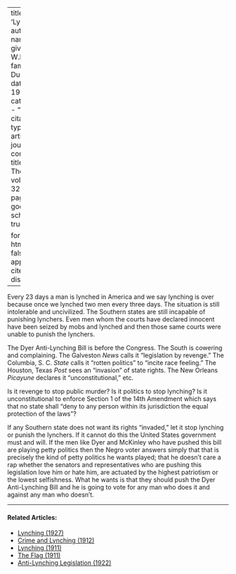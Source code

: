 
---
title: 'Lynching'
author:
  - name:
      given: W.E.B.
      family: Du Bois
date: May 1926
categories: 
  - ""
citation: 
  type: article-journal
  container-title: The Crisis
  volume: 32
  issue: 1
  page: 10
google-scholar: true

format:
  html:
    toc: false
    appendix-cite-as: display
---


Every 23 days a man is lynched in America and we say lynching is over because once we lynched two men every three days. The situation is still intolerable and uncivilized. The Southern states are still incapable of punishing lynchers. Even men whom the courts have declared innocent have been seized by mobs and lynched and then those same courts were unable to punish the lynchers.

The Dyer Anti-Lynching Bill is before the Congress. The South is cowering and complaining. The Galveston *News* calls it "legislation by revenge." The Columbia, S. C. *State* calls it "rotten politics" to "incite race feeling." The Houston, Texas *Post* sees an "invasion" of state rights. The New Orleans *Picayune* declares it "unconstitutional," etc.

Is it revenge to stop public murder? Is it politics to stop lynching? Is it unconstitutional to enforce Section 1 of the 14th Amendment which says that no state shall "deny to any person within its jurisdiction the equal protection of the laws"?

If any Southern state does not want its rights "invaded," let it stop lynching or punish the lynchers. If it cannot do this the United States government must and will. If the men like Dyer and McKinley who have pushed this bill are playing petty politics then the Negro voter answers simply that that is precisely the kind of petty politics he wants played; that he doesn't care a rap whether the senators and representatives who are pushing this legislation love him or hate him, are actuated by the highest patriotism or the lowest selfishness. What he wants is that they should push the Dyer Anti-Lynching Bill and he is going to vote for any man who does it and against any man who doesn't.

<!-- Similar articles start here -->

<hr>
#### Related Articles:

* [Lynching (1927)](/Volumes/33/04/lynching.html)
* [Crime and Lynching (1912)](/Volumes/03/03/crime_and_lynching.html)
* [Lynching (1911)](/Volumes/02/04/lynching.html)
* [The Flag (1911)](/Volumes/02/03/flag.html)
* [Anti-Lynching Legislation (1922)](/Volumes/22/01/anti-lynching_legislation.html)

<!-- Similar articles end here -->